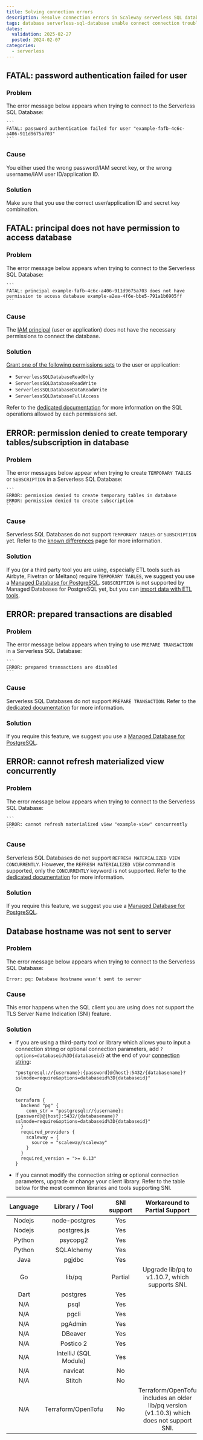 ```yaml
---
title: Solving connection errors
description: Resolve connection errors in Scaleway serverless SQL databases with this guide.
tags: database serverless-sql-database unable connect connection troubleshooting connection error
dates:
  validation: 2025-02-27
  posted: 2024-02-07
categories:
  - serverless
---
```


## FATAL: password authentication failed for user

### Problem

The error message below appears when trying to connect to the Serverless SQL Database:

    ```
    FATAL: password authentication failed for user "example-fafb-4c6c-a406-911d9675a703"
    ```

### Cause

You either used the wrong password/IAM secret key, or the wrong username/IAM user ID/application ID.

### Solution

Make sure that you use the correct user/application ID and secret key combination.

## FATAL: principal does not have permission to access database

### Problem

The error message below appears when trying to connect to the Serverless SQL Database:

    ```
    FATAL: principal example-fafb-4c6c-a406-911d9675a703 does not have permission to access database example-a2ea-4f6e-bbe5-791a1b6905ff
    ```

### Cause

The [IAM principal](/iam/concepts/#principal) (user or application) does not have the necessary permissions to connect the database.

### Solution

[Grant one of the following permissions sets](/serverless-sql-databases/how-to/manage-permissions/) to the user or application:
  - `ServerlessSQLDatabaseReadOnly`
  - `ServerlessSQLDatabaseReadWrite`
  - `ServerlessSQLDatabaseDataReadWrite`
  - `ServerlessSQLDatabaseFullAccess`

Refer to the [dedicated documentation](/serverless-sql-databases/how-to/manage-permissions/) for more information on the SQL operations allowed by each permissions set.

## ERROR: permission denied to create temporary tables/subscription in database

### Problem

The error messages below appear when trying to create `TEMPORARY TABLES` or `SUBSCRIPTION` in a Serverless SQL Database:

    ```
    ERROR: permission denied to create temporary tables in database
    ERROR: permission denied to create subscription
    ```

### Cause

Serverless SQL Databases do not support `TEMPORARY TABLES` or `SUBSCRIPTION` yet. Refer to the [known differences](/serverless-sql-databases/reference-content/known-differences/#unsupported-sql-features) page for more information.

### Solution

If you (or a third party tool you are using, especially ETL tools such as Airbyte, Fivetran or Meltano) require `TEMPORARY TABLES`, we suggest you use a [Managed Database for PostgreSQL](https://www.scaleway.com/en/database/). `SUBSCRIPTION` is not supported by Managed Databases for PostgreSQL yet, but you can [import data with ETL tools](/managed-databases-for-postgresql-and-mysql/api-cli/import-data-to-managed-postgresql-databases/#import-data-from-a-file-csv-txt-etc).

## ERROR: prepared transactions are disabled

### Problem

The error message below appears when trying to use `PREPARE TRANSACTION` in a Serverless SQL Database:

    ```
    ERROR: prepared transactions are disabled
    ```

### Cause

Serverless SQL Databases do not support `PREPARE TRANSACTION`. Refer to the [dedicated documentation](/serverless-sql-databases/reference-content/known-differences/#unsupported-sql-features) for more information.

### Solution

If you require this feature, we suggest you use a [Managed Database for PostgreSQL](/managed-databases-for-postgresql-and-mysql/).

## ERROR: cannot refresh materialized view concurrently

### Problem

The error message below appears when trying to connect to the Serverless SQL Database:

    ```
    ERROR: cannot refresh materialized view "example-view" concurrently
    ```

### Cause

Serverless SQL Databases do not support `REFRESH MATERIALIZED VIEW CONCURRENTLY`. However, the `REFRESH MATERIALIZED VIEW` command is supported, only the `CONCURRENTLY` keyword is not supported. Refer to the [dedicated documentation](/serverless-sql-databases/reference-content/known-differences/#unsupported-sql-features) for more information. 

### Solution

If you require this feature, we suggest you use a [Managed Database for PostgreSQL](/managed-databases-for-postgresql-and-mysql/).

## Database hostname was not sent to server

### Problem

The error message below appears when trying to connect to the Serverless SQL Database:

  ```
  Error: pq: Database hostname wasn't sent to server
  ```

### Cause

This error happens when the SQL client you are using does not support the TLS Server Name Indication (SNI) feature.

### Solution

- If you are using a third-party tool or library which allows you to input a connection string or optional connection parameters,  add `?options=databaseid%3D{databaseid}` at the end of your [connection string](/serverless-sql-databases/how-to/connect-to-a-database/#how-to-connect-to-a-database-as-a-user):
    ```
    "postgresql://{username}:{password}@{host}:5432/{databasename}?sslmode=require&options=databaseid%3D{databaseid}"
  ```
  Or
  ```hcl
  terraform {
    backend "pg" {
      conn_str = "postgresql://{username}:{password}@{host}:5432/{databasename}?sslmode=require&options=databaseid%3D{databaseid}"
    }
    required_providers {
      scaleway = {
        source = "scaleway/scaleway"
      }
    }
    required_version = ">= 0.13"
  }
  ```
- If you cannot modify the connection string or optional connection parameters, upgrade or change your client library. Refer to the table below for the most common libraries and tools supporting SNI.

| Language |     Library / Tool    | SNI support   |                                    Workaround to Partial Support                |
|:--------:|:---------------------:|:-------------:|:-------------------------------------------------------------------------------:|
| Nodejs   | node-postgres         | Yes           |                                                                                 |
| Nodejs   | postgres.js           | Yes           |                                                                                 |
| Python   | psycopg2              | Yes           |                                                                                 |
| Python   | SQLAlchemy            | Yes           |                                                                                 |
| Java     | pgjdbc                | Yes           |                                                                                 |
| Go       | lib/pq                | Partial       | Upgrade lib/pq to v1.10.7, which supports SNI.                                  |
| Dart     | postgres              | Yes           |                                                                                 |
| N/A      | psql                  | Yes           |                                                                                 |
| N/A      | pgcli                 | Yes           |                                                                                 |
| N/A      | pgAdmin               | Yes           |                                                                                 |
| N/A      | DBeaver               | Yes           |                                                                                 |
| N/A      | Postico 2             | Yes           |                                                                                 |
| N/A      | IntelliJ (SQL Module) | Yes           |                                                                                 |
| N/A      | navicat               | No            |                                                                                 |
| N/A      | Stitch                | No            |                                                                                 |
| N/A      | Terraform/OpenTofu    | No            | Terraform/OpenTofu includes an older lib/pq version (v1.10.3) which does not support SNI. |
